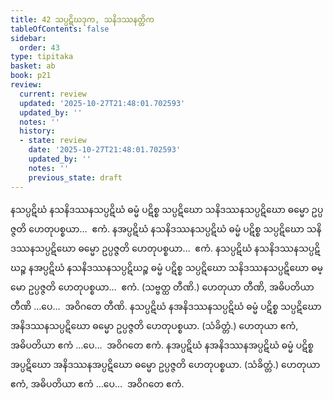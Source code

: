 ```yaml
---
title: 42 သပ္ပဋိဃဒုက, သနိဒဿနတ္တိက
tableOfContents: false
sidebar:
  order: 43
type: tipitaka
basket: ab
book: p21
review:
  current: review
  updated: '2025-10-27T21:48:01.702593'
  updated_by: ''
  notes: ''
  history:
  - state: review
    date: '2025-10-27T21:48:01.702593'
    updated_by: ''
    notes: ''
    previous_state: draft
---
```



<ReviewStatus review={frontmatter.review} showDetails={true} />

<HypothesisAnnotation frontmatter={frontmatter} />

<DynamicBreadcrumb />

<Division number="90" book="p21" e="ch" v="40" p="367">

<Paragraph number="227" book="p21">
နသပ္ပဋိဃံ နသနိဒဿနသပ္ပဋိဃံ ဓမ္မံ ပဋိစ္စ သပ္ပဋိဃော သနိဒဿနသပ္ပဋိဃော ဓမ္မော ဥပ္ပဇ္ဇတိ ဟေတုပစ္စယာ…  ဧကံ.
</Paragraph>

<Paragraph number="228" book="p21">
နအပ္ပဋိဃံ နသနိဒဿနသပ္ပဋိဃံ ဓမ္မံ ပဋိစ္စ သပ္ပဋိဃော သနိဒဿနသပ္ပဋိဃော ဓမ္မော ဥပ္ပဇ္ဇတိ ဟေတုပစ္စယာ…  ဧကံ.
</Paragraph>

<Paragraph number="229" book="p21">
နသပ္ပဋိဃံ နသနိဒဿနသပ္ပဋိဃဉ္စ နအပ္ပဋိဃံ နသနိဒဿနသပ္ပဋိဃဉ္စ ဓမ္မံ ပဋိစ္စ သပ္ပဋိဃော သနိဒဿနသပ္ပဋိဃော ဓမ္မော ဥပ္ပဇ္ဇတိ ဟေတုပစ္စယာ…  ဧကံ. (သဗ္ဗတ္ထ တီဏိ.) ဟေတုယာ တီဏိ, အဓိပတိယာ တီဏိ …ပေ…  အဝိဂတေ တီဏိ.
</Paragraph>

<Paragraph number="230" book="p21">
နသပ္ပဋိဃံ နအနိဒဿနသပ္ပဋိဃံ ဓမ္မံ ပဋိစ္စ သပ္ပဋိဃော အနိဒဿနသပ္ပဋိဃော ဓမ္မော ဥပ္ပဇ္ဇတိ ဟေတုပစ္စယာ. (သံခိတ္တံ.) ဟေတုယာ ဧကံ, အဓိပတိယာ ဧကံ …ပေ…  အဝိဂတေ ဧကံ.
</Paragraph>

<Paragraph number="231" book="p21">
နအပ္ပဋိဃံ နအနိဒဿနအပ္ပဋိဃံ ဓမ္မံ ပဋိစ္စ အပ္ပဋိဃော အနိဒဿနအပ္ပဋိဃော ဓမ္မော ဥပ္ပဇ္ဇတိ ဟေတုပစ္စယာ. (သံခိတ္တံ.) ဟေတုယာ ဧကံ, အဓိပတိယာ ဧကံ …ပေ…  အဝိဂတေ ဧကံ.
</Paragraph>
</Division>